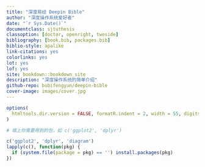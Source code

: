 ```yaml
--- 
title: "深度易经 Deepin Bible"
author: "深度操作系统爱好者"
date: "`r Sys.Date()`"
documentclass: sjtuthesis
classoption: [doctor, openright, twoside]
bibliography: [book.bib, packages.bib]
biblio-style: apalike
link-citations: yes
colorlinks: yes
lot: yes
lof: yes
site: bookdown::bookdown_site
description: "深度操作系统的简单介绍"
github-repo: bubifengyun/deepin-bible
cover-image: images/cover.jpg
---
```


```r
options(
  htmltools.dir.version = FALSE, formatR.indent = 2, width = 55, digits = 4
)

# 填上你需要用到的包，如 c('ggplot2', 'dplyr')

c('ggplot2', 'dplyr', 'diagram')
lapply(c(), function(pkg) {
  if (system.file(package = pkg) == '') install.packages(pkg)
})
```
